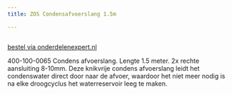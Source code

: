```yaml
---
title: ZOS Condensafvoerslang 1.5m

---
```



<Image src={imageProduct} width={imageProduct.width} alt="" />

[bestel via onderdelenexpert.nl](https://www.onderdelenexpert.nl/zos-condensafvoerslang-1-5m-0117)

400-100-0065
Condens afvoerslang.
Lengte 1.5 meter. 2x rechte aansluiting 8-10mm.
Deze knikvrije condens afvoerslang leidt het condenswater direct door naar de afvoer, waardoor het niet meer nodig is na elke droogcyclus het waterreservoir leeg te maken.


